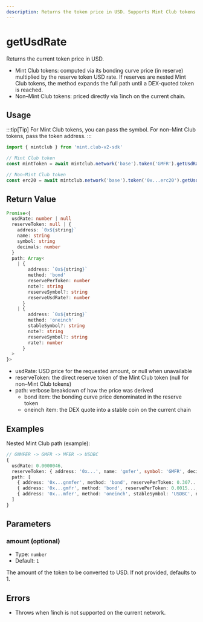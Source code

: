 ```yaml
---
description: Returns the token price in USD. Supports Mint Club tokens (bond path) and non–Mint Club tokens (1inch).
---
```


# getUsdRate

Returns the current token price in USD.

- Mint Club tokens: computed via its bonding curve price (in reserve) multiplied by the reserve token USD rate. If reserves are nested Mint Club tokens, the method expands the full path until a DEX-quoted token is reached.
- Non–Mint Club tokens: priced directly via 1inch on the current chain.

## Usage

:::tip[Tip]
For Mint Club tokens, you can pass the symbol. For non–Mint Club tokens, pass the token address.
:::

```ts twoslash [example.ts]
import { mintclub } from 'mint.club-v2-sdk'

// Mint Club token
const mintToken = await mintclub.network('base').token('GMFR').getUsdRate()

// Non–Mint Club token
const erc20 = await mintclub.network('base').token('0x...erc20').getUsdRate(100)
```

## Return Value

```ts
Promise<{
  usdRate: number | null
  reserveToken: null | {
    address: `0x${string}`
    name: string
    symbol: string
    decimals: number
  }
  path: Array<
    | {
        address: `0x${string}`
        method: 'bond'
        reservePerToken: number
        note?: string
        reserveSymbol?: string
        reserveUsdRate?: number
      }
    | {
        address: `0x${string}`
        method: 'oneinch'
        stableSymbol?: string
        note?: string
        reserveSymbol?: string
        rate?: number
      }
  >
}>
```

- usdRate: USD price for the requested amount, or null when unavailable
- reserveToken: the direct reserve token of the Mint Club token (null for non–Mint Club tokens)
- path: verbose breakdown of how the price was derived
  - bond item: the bonding curve price denominated in the reserve token
  - oneinch item: the DEX quote into a stable coin on the current chain

## Examples

Nested Mint Club path (example):

```ts
// GNMFER -> GMFR -> MFER -> USDBC
{
  usdRate: 0.0000046,
  reserveToken: { address: '0x...', name: 'gmfer', symbol: 'GMFR', decimals: 18 },
  path: [
    { address: '0x...gnmfer', method: 'bond', reservePerToken: 0.307..., reserveSymbol: 'GMFR' },
    { address: '0x...gmfr', method: 'bond', reservePerToken: 0.0015..., reserveSymbol: 'MFER' },
    { address: '0x...mfer', method: 'oneinch', stableSymbol: 'USDBC', note: 'dex quote to stable', rate: 3.05 }
  ]
}
```

## Parameters

### amount (optional)

- Type: `number`
- Default: `1`

The amount of the token to be converted to USD. If not provided, defaults to 1.

## Errors

- Throws when 1inch is not supported on the current network.
